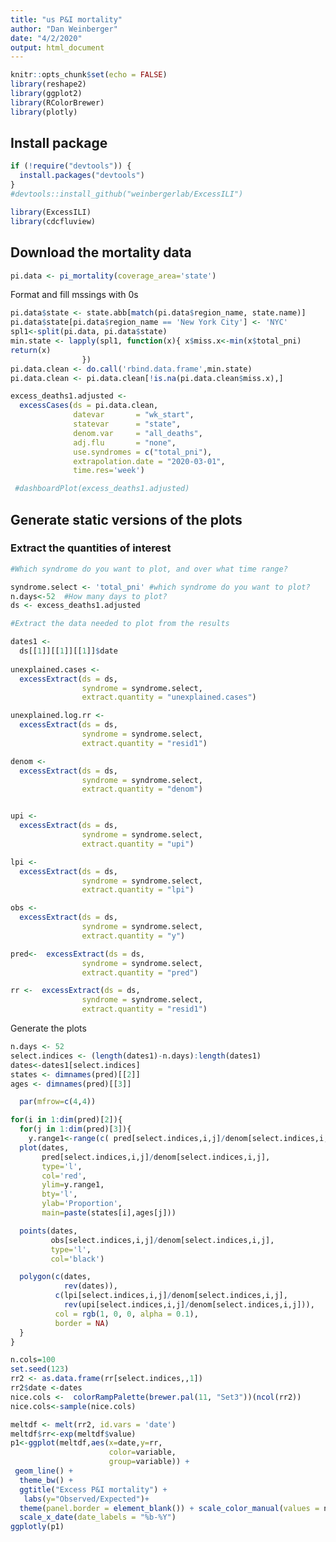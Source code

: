 ```yaml
---
title: "us P&I mortality"
author: "Dan Weinberger"
date: "4/2/2020"
output: html_document
---
```


```r
knitr::opts_chunk$set(echo = FALSE)
library(reshape2)
library(ggplot2)
library(RColorBrewer)
library(plotly)
```

## Install package
```r
if (!require("devtools")) {
  install.packages("devtools")
}
#devtools::install_github("weinbergerlab/ExcessILI")
```

```r
library(ExcessILI)
library(cdcfluview)
```

## Download the mortality data

```r
pi.data <- pi_mortality(coverage_area='state')

```

Format and fill mssings with 0s
```r
pi.data$state <- state.abb[match(pi.data$region_name, state.name)]
pi.data$state[pi.data$region_name == 'New York City'] <- 'NYC'
spl1<-split(pi.data, pi.data$state)
min.state <- lapply(spl1, function(x){ x$miss.x<-min(x$total_pni)
return(x)
                })
pi.data.clean <- do.call('rbind.data.frame',min.state)
pi.data.clean <- pi.data.clean[!is.na(pi.data.clean$miss.x),]
```

```r
excess_deaths1.adjusted <-
  excessCases(ds = pi.data.clean,
              datevar       = "wk_start",
              statevar      = "state",
              denom.var     = "all_deaths",
              adj.flu       = "none",
              use.syndromes = c("total_pni"),
              extrapolation.date = "2020-03-01",
              time.res='week')
```


```r
 #dashboardPlot(excess_deaths1.adjusted)
```


## Generate static versions of the plots

### Extract the quantities of interest

```r
#Which syndrome do you want to plot, and over what time range?

syndrome.select <- 'total_pni' #which syndrome do you want to plot?
n.days<-52  #How many days to plot?
ds <- excess_deaths1.adjusted
```
 
```r
#Extract the data needed to plot from the results

dates1 <-
  ds[[1]][[1]][[1]]$date
  
unexplained.cases <-
  excessExtract(ds = ds,
                syndrome = syndrome.select,
                extract.quantity = "unexplained.cases")

unexplained.log.rr <-
  excessExtract(ds = ds,
                syndrome = syndrome.select,
                extract.quantity = "resid1")

denom <-
  excessExtract(ds = ds,
                syndrome = syndrome.select,
                extract.quantity = "denom")


upi <-
  excessExtract(ds = ds,
                syndrome = syndrome.select,
                extract.quantity = "upi")

lpi <-
  excessExtract(ds = ds,
                syndrome = syndrome.select,
                extract.quantity = "lpi")

obs <-
  excessExtract(ds = ds,
                syndrome = syndrome.select,
                extract.quantity = "y")

pred<-  excessExtract(ds = ds,
                syndrome = syndrome.select,
                extract.quantity = "pred")

rr <-  excessExtract(ds = ds,
                syndrome = syndrome.select,
                extract.quantity = "resid1")
```

Generate the plots

```r
n.days <- 52
select.indices <- (length(dates1)-n.days):length(dates1)
dates<-dates1[select.indices]
states <- dimnames(pred)[[2]]
ages <- dimnames(pred)[[3]]
```


```r

  par(mfrow=c(4,4))

for(i in 1:dim(pred)[2]){
  for(j in 1:dim(pred)[3]){
    y.range1<-range(c( pred[select.indices,i,j]/denom[select.indices,i,j],obs[select.indices,i,j]/denom[select.indices,i,j], upi[select.indices,i,j]/denom[select.indices,i,j],0))
  plot(dates,
       pred[select.indices,i,j]/denom[select.indices,i,j],
       type='l',
       col='red',
       ylim=y.range1,
       bty='l',
       ylab='Proportion',
       main=paste(states[i],ages[j]))

  points(dates,
         obs[select.indices,i,j]/denom[select.indices,i,j],
         type='l',
         col='black')

  polygon(c(dates,
            rev(dates)),
          c(lpi[select.indices,i,j]/denom[select.indices,i,j],
            rev(upi[select.indices,i,j]/denom[select.indices,i,j])),
          col = rgb(1, 0, 0, alpha = 0.1),
          border = NA)
  }
}
```
```r
n.cols=100
set.seed(123)
rr2 <- as.data.frame(rr[select.indices,,1])
rr2$date <-dates
nice.cols <-  colorRampPalette(brewer.pal(11, "Set3"))(ncol(rr2))
nice.cols<-sample(nice.cols)

meltdf <- melt(rr2, id.vars = 'date')
meltdf$rr<-exp(meltdf$value)
p1<-ggplot(meltdf,aes(x=date,y=rr,
                      color=variable,
                      group=variable)) +
 geom_line() +  
  theme_bw() + 
  ggtitle("Excess P&I mortality") +
   labs(y="Observed/Expected")+
  theme(panel.border = element_blank()) + scale_color_manual(values = nice.cols)+
  scale_x_date(date_labels = "%b-%Y")
ggplotly(p1)
```